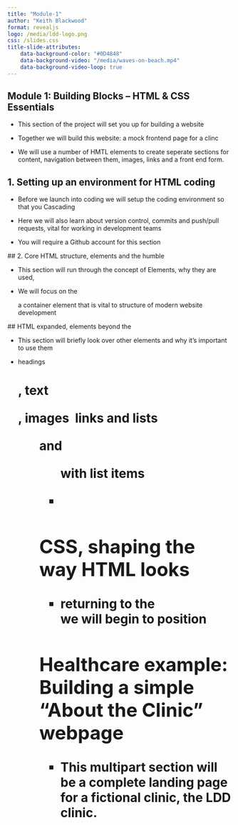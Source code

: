 ```yaml
---
title: "Module-1"
author: "Keith Blackwood"
format: revealjs
logo: /media/ldd-logo.png
css: /slides.css
title-slide-attributes:
    data-background-color: "#0D4848"
    data-background-video: "/media/waves-on-beach.mp4"
    data-background-video-loop: true
---
```


## Module 1: Building Blocks – HTML & CSS Essentials 

* This section of the project will set you up for building a website

* Together we will build this website: a mock frontend page for a clinc

* We will use a number of HMTL elements to create seperate sections for content, navigation between them, images, links and a front end form. 

## 1. Setting up an environment for HTML coding 

* Before we launch into coding we will setup the coding environment so that you Cascading

* Here we will also learn about version control, commits and push/pull requests, vital for working in development teams

* You will require a Github account for this section

## 2. Core HTML structure, elements and the humble <div> 

* This section will run through the concept of Elements, why they are used, 

* We will focus on the <div> a container element that is vital to structure of modern website development

## HTML expanded, elements beyond the <div> 

* This section will briefly look over other elements and why it's important to use them

* headings <h1>, text <p>, images <img> links <links> and lists <ol> and <ul> with list items <li> 

## CSS, shaping the way HTML looks 

* returning to the <div> we will begin to position 

## Healthcare example: Building a simple "About the Clinic" webpage

* This multipart section will be a complete landing page for a fictional clinic, the LDD clinic. 